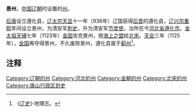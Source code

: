 '''景州'''，[[中国|中国]][[辽朝|辽朝]]时设置的[[州|州]]。

[[后唐|后唐]]设立遵化县，[[辽太宗|辽太宗]][[天显|天显]]十一年（936年）辽国获得[[后晋|后晋]]的遵化县，[[辽兴宗|辽兴宗]][[重熙|重熙]]年间设立景州，为清安军[[刺史|刺史]]，升为清安军[[节度使|节度使]]。治所在今[[河北省|河北省]][[遵化市|遵化市]]。[[金太祖|金太祖]][[天辅_(金朝)|天辅]]七年（1123年）[[金国|金国]]攻克景州，按[[海上之盟|海上之盟]]给[[北宋|北宋]]。[[天会_(金朝)|天会]]三年（1125年），[[金国|金国]]再夺得景州，不久废除景州，遵化县属于[[蓟州|蓟州]]<ref>《[[辽史|辽史]]》·地理志。</ref>。
==注释==
{{Reflist}}

{{辽朝行政区划|nocat}}
[[Category:辽朝的州|Category:辽朝的州]]
[[Category:河北的州|Category:河北的州]]
[[Category:金朝的州|Category:金朝的州]]
[[Category:北宋的州|Category:北宋的州]]
[[Category:唐山行政区划史|Category:唐山行政区划史]]
